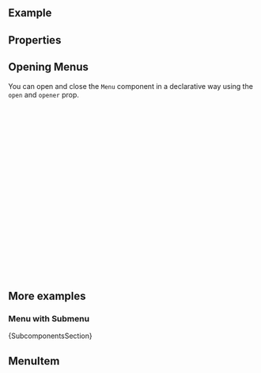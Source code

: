 
<Meta of={ComponentStories} />

<DocsHeader of={ComponentStories} since="0.23.0" />

## Example

<Canvas of={ComponentStories.Default} />

## Properties

<ControlsWithNote of={ComponentStories.Default} />

## Opening Menus

You can open and close the `Menu` component in a declarative way using the `open` and `opener` prop.

```jsx
const MyComponentWithMenu = () => {
  const buttonRef = useRef(null);
  const [menuIsOpen, setMenuIsOpen] = useState(false);
  return (
    <>
      <Button
        ref={buttonRef}
        onClick={() => {
          setMenuIsOpen(true);
        }}
      >
        Open Action Sheet
      </Button>
      <Menu
        opener={buttonRef.current}
        open={menuIsOpen}
        onClose={() => {
          setMenuIsOpen(false);
        }}
      />
    </>
  );
};
```

## More examples

### Menu with Submenu

<Canvas of={ComponentStories.WithSubMenu} />

<Markdown>{SubcomponentsSection}</Markdown>

## MenuItem

<Description of={MenuItem} />
<ArgTypesWithNote hideHTMLPropsNote exclude={excludePropsForAbstract} of={MenuItem} />

<Footer />
